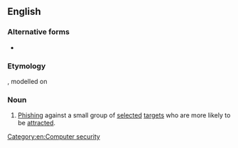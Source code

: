 {{also|spear phishing}}
==English==

===Alternative forms===
* {{l|en|spear phishing}}

===Etymology===
{{compound|en|spear|phishing}}, modelled on {{l|en|spearfishing}}

===Noun===
{{wikipedia|spear phishing}}
{{en-noun|-}}

# {{lb|en|Internet}} [[phishing|Phishing]] against a small group of [[selected]] [[target]]s who are more likely to be [[attracted]].

[[Category:en:Computer security]]
